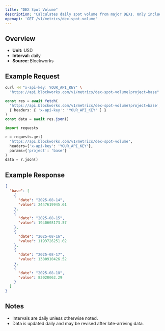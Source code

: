 ```yaml
---
title: "DEX Spot Volume"
description: "Calculates daily spot volume from major DEXs. Only includes volumes from fee-paying liquidity pools"
openapi: 'GET /v1/metrics/dex-spot-volume'
---
```


## Overview

- **Unit:** USD
- **Interval:** daily
- **Source:** Blockworks

## Example Request

<CodeGroup>

```bash cURL
curl -H "x-api-key: YOUR_API_KEY" \
  "https://api.blockworks.com/v1/metrics/dex-spot-volume?project=base"
```

```typescript TypeScript
const res = await fetch(
  'https://api.blockworks.com/v1/metrics/dex-spot-volume?project=base',
  { headers: { 'x-api-key': 'YOUR_API_KEY' } }
)
const data = await res.json()
```

```python Python
import requests

r = requests.get(
  'https://api.blockworks.com/v1/metrics/dex-spot-volume',
  headers={'x-api-key': 'YOUR_API_KEY'},
  params={'project': 'base'}
)
data = r.json()
```

</CodeGroup>

## Example Response

```json
{
  "base": [
    {
      "date": "2025-08-14",
      "value": 2447619945.61
    },
    {
      "date": "2025-08-15",
      "value": 1940608173.57
    },
    {
      "date": "2025-08-16",
      "value": 1193726251.02
    },
    {
      "date": "2025-08-17",
      "value": 1380910426.52
    },
    {
      "date": "2025-08-18",
      "value": 83020062.29
    }
  ]
}
```

## Notes
- Intervals are daily unless otherwise noted.
- Data is updated daily and may be revised after late-arriving data.
